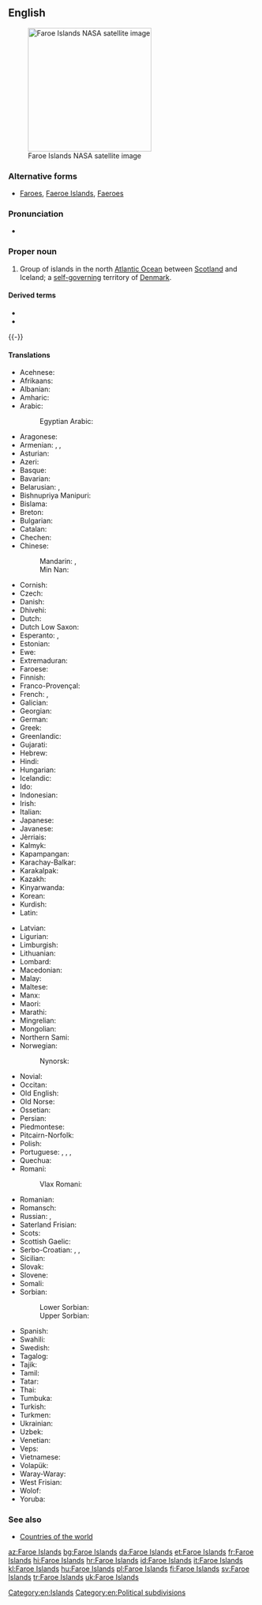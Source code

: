 ==English==
{{wikipedia}}
[[File:Faroes030417-nasa(2).jpg|thumb|250px|upright|Faroe Islands NASA satellite image]]

===Alternative forms===
* [[Faroes]], [[Faeroe Islands]], [[Faeroes]]

===Pronunciation===
* {{a|UK}} {{IPA|/ˈfeərəʊ/|lang=en}}

===Proper noun===
{{en-proper noun}}

# Group of islands in the north [[Atlantic Ocean]] between [[Scotland]] and Iceland; a [[self-]][[governing]] territory of [[Denmark]].

====Derived terms====
* {{l|en|Faroese}}
* {{l|en|Faroish}}
{{-}}

====Translations====
{{trans-top|group of islands between Scotland and Iceland}}
* Acehnese: {{t|ace|Pulo-pulo Faroe}}
* Afrikaans: {{t|af|Faroëreilande}}
* Albanian: {{t|sq|Ishujt Faroe}}
* Amharic: {{t|am|ፋሮ ደሴቶች|sc=Ethi}}
* Arabic: {{t|ar|جزر فارو|f-p|tr=júzur faaruu}}
*: Egyptian Arabic: {{t|arz|جزر فارو|sc=Arab}}
* Aragonese: {{t|an|Islas Feroe|f-p}}
* Armenian: {{t|hy|Ֆարերներ|p}}, {{qualifier|the islands}} {{t|hy|Ֆարերյան կղզիներ|p}}, {{qualifier|the country}} {{t|hy|Ֆարերյան կղզիներ|alt=Ֆարերյան Կղզիներ|p}}
* Asturian: {{t|ast|Islles Feroe|f-p}}
* Azeri: {{t+|az|Farer adaları}}
* Basque: {{t|eu|Faroeak}}
* Bavarian: {{t|bar|Färöer|p}}
* Belarusian: {{t|be|Фарэ́рскія астравы́|m-p}}, {{t|be|Фарэ́рскія вы́спы|f-p}}
* Bishnupriya Manipuri: {{t|bpy|ফারো দ্বীপমালা|tr=fārō dbīpamālā}}
* Bislama: {{t|bi|Faroe aelan}}
* Breton: {{t|br|Inizi Faero}}
* Bulgarian: {{t|bg|Ферьорски острови|m-p}}
* Catalan: {{t|ca|illes Fèroe|f-p}}
* Chechen: {{t|ce|Фарерийн гІайренаш}}
* Chinese:
*: Mandarin: {{t+|cmn|法羅群島|sc=Hani}}, {{t|cmn|法罗群岛|tr=Fǎluō qúndǎo|sc=Hani}}
*: Min Nan: {{t|nan|Mî-iûⁿ Kûn-tó}}
* Cornish: {{t|kw|Ynysow Faroe}}
* Czech: {{t+|cs|Faerské ostrovy|m-p}}
* Danish: {{t+|da|Færøerne}}
* Dhivehi: {{t|dv|ފަރޮއޭ ޖަޒީރާ|sc=Thaa}}
* Dutch: {{t+|nl|Faeröer}}
* Dutch Low Saxon: {{t|nds-nl|Faeröer}}
* Esperanto: {{t|eo|Faroaj Insuloj}}, {{t|eo|Ferooj}}
* Estonian: {{t|et|Fääri saared}}
* Ewe: {{t|ee|Faroe Islands}}
* Extremaduran: {{t|ext|Islas Feroes}}
* Faroese: {{t+|fo|Føroyar|f-p}}
* Finnish: {{t+|fi|Färsaaret}}
* Franco-Provençal: {{t|frp|Iles Fèroè}}
* French: {{t+|fr|îles Féroé|alt=les îles Féroé|f-p}}, {{t|fr|îles Faeroe|alt=les îles Faeroe|f-p}}
* Galician: {{t|gl|Illas Feroe|f-p}}
* Georgian: {{t|ka|ფარერის კუნძულები|sc=Geor}}
* German: {{t+|de|Färöer|alt=die Färöer}}
* Greek: {{t|el|Νήσοι Φερόες|n-p}}
* Greenlandic: {{t+|kl|Savalimmiut}}
* Gujarati: {{t|gu|ફરો દ્વિપ|sc=Gujr|tr=farō dvipa}}
* Hebrew: {{t|he|איי פארו|p|tr=iyey faro}}
* Hindi: {{t+|hi|फ़रो द्वीपसमूह|sc=Deva|tr=farō dvīpasmūha}}
* Hungarian: {{t+|hu|Feröer-szigetek|p}}
* Icelandic: {{t+|is|Færeyjar|f-p}}
* Ido: {{t|io|Faero}}
* Indonesian: {{t|id|Kepulauan Faeroe}}
* Irish: {{t|ga|Oileáin Fharó}}
* Italian: {{t|it|Fær Øer|alt=le Fær Øer|f-p}}
* Japanese: {{t+|ja|フェロー諸島|tr=Ferō-shotō}}
* Javanese: {{t|jv|Kapuloan Faroe}}
* Jèrriais: {{t|roa-jer|Îles Faeroe|f-p}}
* Kalmyk: {{t|xal|Форойсин Арлс}}
* Kapampangan: {{t|pam|Pulung Faroe}}
* Karachay-Balkar: {{t|krc|Фарер айрымканла|sc=Cyrl}}
* Karakalpak: {{t|kaa|Farer atawları}}
* Kazakh: {{t|kk|Фарер аралдары|sc=Cyrl}}
* Kinyarwanda: {{t|rw|Ibirwa bya Farowe}}
* Korean: {{t|ko|파로에 군도|tr=Paro-e gundo}}
* Kurdish: {{t|ku|Giravên Feroe}}
* Latin: {{t|la|Insulae Faeroae}}
{{trans-mid}}
* Latvian: {{t|lv|Fēru Salas}}
* Ligurian: {{t|lij|Isoe Farœ}}
* Limburgish: {{t+|li|Faeröer}}
* Lithuanian: {{t+|lt|Farerai}}
* Lombard: {{t|lmo|Faroe}}
* Macedonian: {{t|mk|Фарски Острови|m-p}}
* Malay: {{t|ms|Kepulauan Faroe}}
* Maltese: {{t|mt|Gżejjer Faroe|alt=il-Gżejjer Faroe}}
* Manx: {{t|gv|Ellanyn ny Geyrragh}}
* Maori: {{t|mi|Moutere Faroe}}
* Marathi: {{t|mr|फेरो द्वीपसमूह|sc=Deva|tr=fērō dvīpasmūha}}
* Mingrelian: {{t|xmf|ფარერიშ კოკეფი|sc=Geor}}
* Mongolian: {{t+|mn|Фарерын арлууд|sc=Cyrl}}
* Northern Sami: {{t|se|Fearsullot}}
* Norwegian: {{t|no|Færøyene}}
*: Nynorsk: {{t+|nn|Færøyane|f-p}}
* Novial: {{t|nov|Faro Isles}}
* Occitan: {{t|oc|Illas Feròe|f-p}}
* Old English: {{t|ang|Faroisca Īega}}
* Old Norse: {{t|non|Færeyjar|f-p}}
* Ossetian: {{t|os|Фареры сакъадæхтæ|sc=Cyrl}}
* Persian: {{t|fa|فارو|sc=fa-Arab}}
* Piedmontese: {{t|pms|Faròe|f-p}}
* Pitcairn-Norfolk: {{t|pih|Faaro Ailen}}
* Polish: {{t+|pl|Wyspy Owcze|f-p}}
* Portuguese: {{t|pt|Faroé}}, {{t|pt|Ilhas Feroé|f-p}}, {{t+|pt|Ilhas Faroé|f-p}}, {{t+|pt|Ilhas Feroe|f-p}}
* Quechua: {{t|qu|Pharuy}}
* Romani:
*: Vlax Romani: {{t|rmy|Dvipa Faroe}}
* Romanian: {{t|ro|Feroe}}
* Romansch: {{t|rm|Inslas Feroe|f-p}}
* Russian: {{t|ru|Фаре́рские острова́|m-p}}, {{t|ru|Фаре́ры|p}}
* Saterland Frisian: {{t|stq|Färöer}}
* Scots: {{t|sco|Faroe Islands}}
* Scottish Gaelic: {{t|gd|Eileanan Fàro|alt=na h-Eileanan Fàro|m-p}}
* Serbo-Croatian: {{t|sh|Фарска Острва|m-p|sc=Cyrl}}, {{t|sh|Farski otoci|m-p}}, {{t|sh|Farska Ostrva|n-p}}
* Sicilian: {{t|scn|Ìsuli Fær Øer}}
* Slovak: {{t|sk|Faerské ostrovy|m-p}}
* Slovene: {{t|sl|Ferski otoki|m-p}}
* Somali: {{t|so|Jasiiradaha Feroe}}
* Sorbian:
*: Lower Sorbian: {{t|dsb|Färöje}}
*: Upper Sorbian: {{t|hsb|Färöje}}
* Spanish: {{t+|es|Islas Feroe|f-p}}
* Swahili: {{t|sw|Visiwa vya Faroe}}
* Swedish: {{t+|sv|Färöarna}}
* Tagalog: {{t|tl|Kapuluang Peroe}}
* Tajik: {{t|tg|Ҷазираҳои Фаро}}
* Tamil: {{t|ta|பரோயே தீவுகள்|sc=Taml}}
* Tatar: {{t|tt|Фарер утраулары}}
* Thai: {{t|th|หมู่เกาะแฟโร|sc=Thai|tr=mòogòr faeroh}}
* Tumbuka: {{t|tum|Vilumba vya Faroe}}
* Turkish: {{t+|tr|Faroe Adaları}}
* Turkmen: {{t|tk|Farer adalary}}
* Ukrainian: {{t|uk|Фаре́рські острови́|m-p}}
* Uzbek: {{t|uz|Farer orollari}}
* Venetian: {{t|vec|Ixołe Fær Øer|f-p}}
* Veps: {{t|vep|Fareran Sared}}
* Vietnamese: {{t|vi|Quần đảo Faroe}}
* Volapük: {{t+|vo|Färövuäns}}
* Waray-Waray: {{t|war|Kapuropud-an Feroe}}
* West Frisian: {{t|fy|Faeröer}}
* Wolof: {{t|wo|Duni Faarow}}
* Yoruba: {{t|yo|Àwọn Erékùṣù Fàróè}}
{{trans-bottom}}

===See also===
* [[Appendix:Countries of the world|Countries of the world]]

[[Category:en:Islands]]
[[Category:en:Political subdivisions]]

[[az:Faroe Islands]]
[[bg:Faroe Islands]]
[[da:Faroe Islands]]
[[et:Faroe Islands]]
[[fr:Faroe Islands]]
[[hi:Faroe Islands]]
[[hr:Faroe Islands]]
[[id:Faroe Islands]]
[[it:Faroe Islands]]
[[kl:Faroe Islands]]
[[hu:Faroe Islands]]
[[pl:Faroe Islands]]
[[fi:Faroe Islands]]
[[sv:Faroe Islands]]
[[tr:Faroe Islands]]
[[uk:Faroe Islands]]
